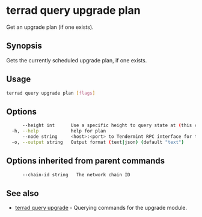 # terrad query upgrade plan

Get an upgrade plan (if one exists). 

## Synopsis

Gets the currently scheduled upgrade plan, if one exists. 

## Usage
```sh Terrad
terrad query upgrade plan [flags]
```

## Options

```sh Terrad
      --height int      Use a specific height to query state at (this can error if the node is pruning state)
  -h, --help            help for plan
      --node string     <host>:<port> to Tendermint RPC interface for this chain (default "tcp://localhost:26657")
  -o, --output string   Output format (text|json) (default "text")
```

## Options inherited from parent commands

```sh Terrad
      --chain-id string   The network chain ID
```

## See also

* [terrad query upgrade](./terrad_query_upgrade.mdx)	 - Querying commands for the upgrade module.


